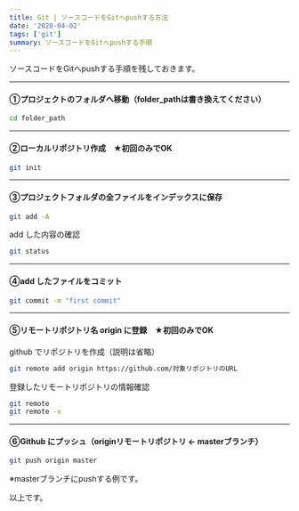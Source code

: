 ---
title: Git | ソースコードをGitへpushする方法
date: '2020-04-02'
tags: ['git']
summary: ソースコードをGitへpushする手順
---

ソースコードをGitへpushする手順を残しておきます。

___
#### ①プロジェクトのフォルダへ移動（folder_pathは書き換えてください）

```bash
cd folder_path
```
___
#### ②ローカルリポジトリ作成　★初回のみでOK

```bash
git init
```
___
#### ③プロジェクトフォルダの全ファイルをインデックスに保存

```bash
git add -A
```

add した内容の確認

```bash
git status
```
___
#### ④add したファイルをコミット

```bash
git commit -m "first commit"
```

___
#### ⑤リモートリポジトリ名 origin に登録　★初回のみでOK

github でリポジトリを作成（説明は省略）

```bash
git remote add origin https://github.com/対象リポジトリのURL
```
  

登録したリモートリポジトリの情報確認

```bash
git remote
git remote -v
```
___
#### ⑥Github にプッシュ（originリモートリポジトリ ← masterブランチ）

```bash
git push origin master
```

※masterブランチにpushする例です。

以上です。
